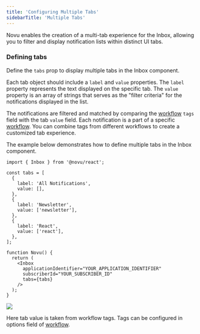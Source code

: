 ```yaml
---
title: 'Configuring Multiple Tabs'
sidebarTitle: 'Multiple Tabs'
---
```


Novu enables the creation of a multi-tab experience for the Inbox, allowing you to filter and display notification lists within distinct UI tabs.

### Defining tabs

Define the `tabs` prop to display multiple tabs in the Inbox component.

Each tab object should include a `label` and `value` properties. The `label` property represents the text displayed on the specific tab. The `value` property is an array of strings that serves as the "filter criteria" for the notifications displayed in the list.

The notifications are filtered and matched by comparing the [workflow](/workflow/introduction#tags) `tags` field with the tab `value` field. Each notification is a part of a specific [workflow](/concepts/workflows). You can combine tags from different workflows to create a customized tab experience.

The example below demonstrates how to define multiple tabs in the Inbox component.

```tsx
import { Inbox } from '@novu/react';

const tabs = [
  {
    label: 'All Notifications',
    value: [],
  },
  {
    label: 'Newsletter',
    value: ['newsletter'],
  },
  {
    label: 'React',
    value: ['react'],
  },
];

function Novu() {
  return (
    <Inbox
      applicationIdentifier="YOUR_APPLICATION_IDENTIFIER"
      subscriberId="YOUR_SUBSCRIBER_ID"
      tabs={tabs}
    />
  );
}
```

<Frame caption="Multiple Tabs in Inbox">
  <img src="/images/inbox/client/react/multiple-tabs/multiple-tabs.png" />
</Frame>

<Info>Here tab value is taken from workflow tags. Tags can be configured in options field of [workflow](/sdks/framework/typescript/workflow).</Info>
